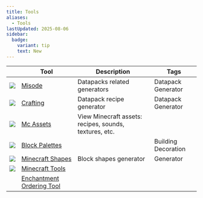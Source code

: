 ```yaml
---
title: Tools
aliases:
  - Tools
lastUpdated: 2025-08-06
sidebar:
  badge:
    variant: tip
    text: New
---
```



|                                                                                                         | Tool                                                                | Description                                            | Tags                                                                                             |
| ------------------------------------------------------------------------------------------------------- | ------------------------------------------------------------------- | ------------------------------------------------------ | ------------------------------------------------------------------------------------------------ |
| <div class="*:!rounded-none *:!size-7">![](~/assets/misode.svg)</div>                                   | [Misode](https://misode.github.io)                                  | Datapacks related generators                           | <Label class="bg-yellow-600/75">Datapack</Label> <Label class="bg-blue-600/75">Generator</Label> |
| <img src="https://crafting.thedestruc7i0n.ca/assets/crafting_table.png" class="size-8 rounded-none" />  | [Crafting](https://crafting.thedestruc7i0n.ca)                      | Datapack recipe generator                              | <Label class="bg-yellow-600/75">Datapack</Label> <Label class="bg-blue-600/75">Generator</Label> |
| <img src="https://mcasset.cloud/img/mc-assets-2-64.png" class="size-8 rounded-none" />                  | [Mc Assets](https://mcasset.cloud)                                  | View Minecraft assets: recipes, sounds, textures, etc. |                                                                                                  |
| <img src="https://blockpalettes.com/img/cube%20green.png" class="size-8 rounded-none object-contain" /> | [Block Palettes](https://blockpalettes.com)                         |                                                        | <Label class="bg-green-600/75">Building</Label> <Label class="bg-pink-600/75">Decoration</Label> |
| <img src="https://minecraftshapes.com/favicon.ico" class="size-8 rounded-none pixelated" />             | [Minecraft Shapes](https://minecraftshapes.com)                     | Block shapes generator                                 | <Label class="bg-blue-600/75">Generator</Label>                                                  |
| <img src="https://minecraft.tools/favicon.ico" class="size-8 rounded-none pixelated" />                 | [Minecraft Tools](https://minecraft.tools)                          |                                                        |                                                                                                  |
|                                                                                                         | [Enchantment Ordering Tool](https://iamcal.github.io/enchant-order) |                                                        |                                                                                                  |
